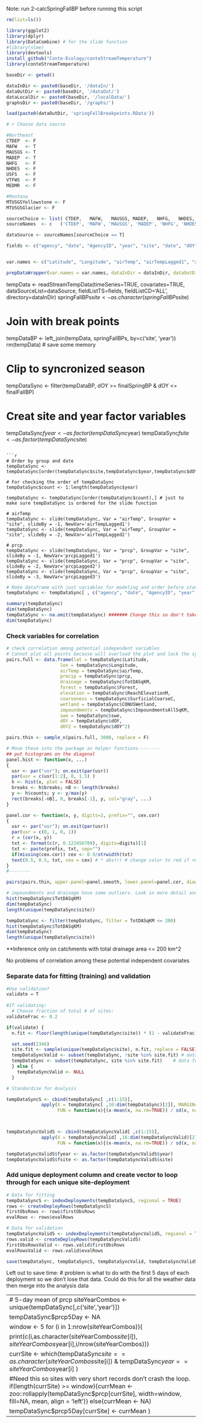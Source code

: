 

Note: run 2-calcSpringFallBP before running this script

```r
rm(list=ls())

library(ggplot2)
library(dplyr)
library(DataCombine) # for the slide function
#library(nlme)
library(devtools)
install_github("Conte-Ecology/conteStreamTemperature")
library(conteStreamTemperature)

baseDir <- getwd()

dataInDir <- paste0(baseDir, '/dataIn/')
dataOutDir <- paste0(baseDir, '/dataOut/')
dataLocalDir <- paste0(baseDir, '/localData/')
graphsDir <- paste0(baseDir, '/graphs/')

load(paste0(dataOutDir, 'springFallBreakpoints.RData'))

# r Choose data source

#Northeast
CTDEP  <- F
MAFW   <- T
MAUSGS <- T
MADEP  <- T 
NHFG   <- F
NHDES  <- F
USFS   <- F
VTFWS  <- F
MEDMR  <- F

#Montana
MTUSGSYellowstone <- F
MTUSGSGlacier <- F

sourceChoice <- list( CTDEP,   MAFW,   MAUSGS, MADEP,   NHFG,   NHDES,   MEDMR,   USFS,   VTFWS,    MTUSGSYellowstone,   MTUSGSGlacier)
sourceNames  <- c   ('CTDEP', 'MAFW', 'MAUSGS', 'MADEP', 'NHFG', 'NHDES', 'MEDMR', 'USFS', 'VTFWS',  'MTUSGSYellowstone', 'MTUSGSGlacier')

dataSource <- sourceNames[sourceChoice == T]

fields <- c("agency", "date", "AgencyID", "year", "site", "date", "dOY", "temp", "airTemp", "prcp", "srad", "dayl", "swe")


var.names <- c("Latitude", "Longitude", "airTemp", "airTempLagged1", "airTempLagged2", "prcp", "prcpLagged1", "prcpLagged2", "prcpLagged3", "dOY", "Forest", "Herbacious", "Agriculture", "Developed", "TotDASqKM", "ReachElevationM", "ImpoundmentsAllSqKM", "HydrologicGroupAB", "SurficialCoarseC", "CONUSWetland", "ReachSlopePCNT", "srad", "dayl", "swe")

prepDataWrapper(var.names = var.names, dataInDir = dataInDir, dataOutDir = dataOutDir)
```






tempData <- readStreamTempData(timeSeries=TRUE, covariates=TRUE, dataSourceList=dataSource, fieldListTS=fields, fieldListCD='ALL', directory=dataInDir)
springFallBPs$site <- as.character(springFallBPs$site)

# Join with break points
tempDataBP <- left_join(tempData, springFallBPs, by=c('site', 'year'))
rm(tempData) # save some memory

# Clip to syncronized season
tempDataSync <- filter(tempDataBP, dOY >= finalSpringBP & dOY <= finalFallBP)

# Creat site and year factor variables
tempDataSync$fyear <- as.factor(tempDataSync$year)
tempDataSync$fsite <- as.factor(tempDataSync$site)
```

```r

# Order by group and date
tempDataSync <- tempDataSync[order(tempDataSync$site,tempDataSync$year,tempDataSync$dOY),]

# For checking the order of tempDataSync
tempDataSync$count <- 1:length(tempDataSync$year)

tempDataSync <- tempDataSync[order(tempDataSync$count),] # just to make sure tempDataSync is ordered for the slide function

# airTemp
tempDataSync <- slide(tempDataSync, Var = "airTemp", GroupVar = "site", slideBy = -1, NewVar='airTempLagged1')
tempDataSync <- slide(tempDataSync, Var = "airTemp", GroupVar = "site", slideBy = -2, NewVar='airTempLagged2')

# prcp
tempDataSync <- slide(tempDataSync, Var = "prcp", GroupVar = "site", slideBy = -1, NewVar='prcpLagged1')
tempDataSync <- slide(tempDataSync, Var = "prcp", GroupVar = "site", slideBy = -2, NewVar='prcpLagged2')
tempDataSync <- slide(tempDataSync, Var = "prcp", GroupVar = "site", slideBy = -3, NewVar='prcpLagged3')

```

```r
# Make dataframe with just variables for modeling and order before standardizing
tempDataSync <- tempDataSync[ , c("agency", "date", "AgencyID", "year", "fyear", "site", "fsite", "date", "finalSpringBP", "finalFallBP", "FEATUREID", "HUC4", "HUC8", "HUC12", "temp", "Latitude", "Longitude", "airTemp", "airTempLagged1", "airTempLagged2", "prcp", "prcpLagged1", "prcpLagged2", "prcpLagged3", "dOY", "Forest", "Herbacious", "Agriculture", "Developed", "TotDASqKM", "ReachElevationM", "ImpoundmentsAllSqKM", "HydrologicGroupAB", "SurficialCoarseC", "CONUSWetland", "ReachSlopePCNT", "srad", "dayl", "swe")] #  

summary(tempDataSync)
dim(tempDataSync)
tempDataSync <- na.omit(tempDataSync) ####### Change this so don't take out NA in stream temperature?
dim(tempDataSync)
```

### Check variables for correlation
```r
# check correlation among potential independent variables
# Cannot plot all points because will overload the plot and lock the system up - therefore thin first
pairs.full <- data.frame(lat = tempDataSync$Latitude,
                    lon = tempDataSync$Longitude,
                    airTemp = tempDataSync$airTemp, 
                    precip = tempDataSync$prcp,
                    drainage = tempDataSync$TotDASqKM,
                    forest = tempDataSync$Forest,
                    elevation = tempDataSync$ReachElevationM,
                    coarseness = tempDataSync$SurficialCoarseC,
                    wetland = tempDataSync$CONUSWetland,
                    impoundments = tempDataSync$ImpoundmentsAllSqKM,
                    swe = tempDataSync$swe,
                    dOY = tempDataSync$dOY, 
                    dOY2 = tempDataSync$dOY^2)

pairs.thin <- sample_n(pairs.full, 3000, replace = F)

# Move these into the package as helper functions--------
## put histograms on the diagonal
panel.hist <- function(x, ...)
{
  usr <- par("usr"); on.exit(par(usr))
  par(usr = c(usr[1:2], 0, 1.5) )
  h <- hist(x, plot = FALSE)
  breaks <- h$breaks; nB <- length(breaks)
  y <- h$counts; y <- y/max(y)
  rect(breaks[-nB], 0, breaks[-1], y, col="gray", ...)
}

panel.cor <- function(x, y, digits=2, prefix="", cex.cor)
{
  usr <- par("usr"); on.exit(par(usr))
  par(usr = c(0, 1, 0, 1))
  r = (cor(x, y))
  txt <- format(c(r, 0.123456789), digits=digits)[1]
  txt <- paste(prefix, txt, sep="")
  if(missing(cex.cor)) cex <- 0.9/strwidth(txt)
  text(0.5, 0.5, txt, cex = cex) # * abs(r) # change color to red if >0.7
}
#--------

pairs(pairs.thin, upper.panel=panel.smooth, lower.panel=panel.cor, diag.panel=panel.hist)

# impoundments and drainage have some outliers. Look in more detail and reduce dataset to reflect this so inference is not based on a few sites in large drainages with dozens of impoundments. Could also check to make sure these are properly classified and not small tribuaries that get place in the main river (CT) catchment.
hist(tempDataSync$TotDASqKM)
dim(tempDataSync)
length(unique(tempDataSync$site))

tempDataSync <- filter(tempDataSync, filter = TotDASqKM <= 200)
hist(tempDataSync$TotDASqKM)
dim(tempDataSync)
length(unique(tempDataSync$site))

```
**Inference only on catchments with total drainage area <= 200 km^2

No problems of correlation among these potential independent covariates


### Separate data for fitting (training) and validation

```r
#Use validation?
validate = T
  
#If validating:
  # Choose fraction of total # of sites:
validateFrac <- 0.2

if(validate) {
  n.fit <- floor(length(unique(tempDataSync$site)) * (1 - validateFrac))

  set.seed(2346)
  site.fit <- sample(unique(tempDataSync$site), n.fit, replace = FALSE) # select sites to hold back for testing 
  tempDataSyncValid <- subset(tempDataSync, !site %in% site.fit) # data for validation
  tempDataSync <- subset(tempDataSync, site %in% site.fit)    # data for model fitting (calibration)
  } else {
    tempDataSyncValid <- NULL
  }

```

```r
# Standardize for Analysis

tempDataSyncS <- cbind(tempDataSync[ ,c(1:15)],
             apply(X = tempDataSync[ ,16:dim(tempDataSync)[2]], MARGIN=2,
                   FUN = function(x){(x-mean(x, na.rm=TRUE)) / sd(x, na.rm=TRUE)}))



tempDataSyncValidS <- cbind(tempDataSyncValid[ ,c(1:15)],
             apply(X = tempDataSyncValid[ ,16:dim(tempDataSyncValid)[2]], MARGIN=2,
                   FUN = function(x){(x-mean(x, na.rm=TRUE)) / sd(x, na.rm=TRUE)}))

tempDataSyncValidS$fyear <- as.factor(tempDataSyncValidS$year)
tempDataSyncValidS$fsite <- as.factor(tempDataSyncValidS$site)

```

### Add unique deployment column and create vector to loop through for each unique site-deployment

```r
# Data for fitting
tempDataSyncS <- indexDeployments(tempDataSyncS, regional = TRUE)
rows <- createDeployRows(tempDataSyncS)
firstObsRows <- rows$firstObsRows
evalRows <- rows$evalRows

# Data for validation
tempDataSyncValidS <- indexDeployments(tempDataSyncValidS, regional = TRUE)
rows.valid <- createDeployRows(tempDataSyncValidS)
firstObsRowsValid <- rows.valid$firstObsRows
evalRowsValid <- rows.valid$evalRows

```

```r

save(tempDataSync, tempDataSyncS, tempDataSyncValid, tempDataSyncValidS, firstObsRows, evalRows, firstObsRowsValid, evalRowsValid, file=paste0(dataOutDir, 'tempDataSync.RData'))

```

Left out to save time:
# problem is what to do with the first 5 days of each deployment so we don't lose that data. Could do this for all the weather data then merge into the analysis data

----------------------------------------------------------------------------------------------------------------------------------------------------------------
# 5-day mean of prcp 
siteYearCombos <- unique(tempDataSync[,c('site','year')])

tempDataSync$prcp5Day <- NA

window <- 5
for (i in 1:nrow(siteYearCombos)){

  print(c(i,as.character(siteYearCombos$site[i]),siteYearCombos$year[i],i/nrow(siteYearCombos)))
  
  currSite <- which(tempDataSync$site == as.character(siteYearCombos$site[i]) & tempDataSync$year == siteYearCombos$year[i] )

  #Need this so sites with very short records don't crash the loop.
  if(length(currSite) >= window){currMean <-  zoo::rollapply(tempDataSync$prcp[currSite], width=window, fill=NA, mean, align = 'left')} else(currMean <- NA)
  
  tempDataSync$prcp5Day[currSite] <- currMean
}
----------------------------------------------------------------------------------------------------------------------------------------------------------------

